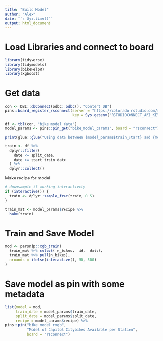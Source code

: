 ```yaml
---
title: "Build Model"
author: "Alex"
date: "`r Sys.time()`"
output: html_document
---
```


# Load Libraries and connect to board
```r
library(tidyverse)
library(tidymodels)
library(bikeHelpR)
library(xgboost)
```

# Get data
```r
con <- DBI::dbConnect(odbc::odbc(), "Content DB")
pins::board_register_rsconnect(server = "https://colorado.rstudio.com/rsc",
                               key = Sys.getenv("RSTUDIOCONNECT_API_KEY"))
```

```r
df <- tbl(con, "bike_model_data") 
model_params <- pins::pin_get("bike_model_params", board = "rsconnect")

print(glue::glue("Using data between {model_params$train_start} and {model_params$split_date} for training."))

train <- df %>% 
  dplyr::filter(
    date <= split_date, 
    date >= start_train_date
  ) %>% 
  dplyr::collect()
```

Make recipe for model
```r
# downsample if working interactively
if (interactive()) {
  train <- dplyr::sample_frac(train, 0.5)
}

train_mat <- model_params$recipe %>%
  bake(train)
```

# Train and Save Model
```r
mod <- parsnip::xgb_train(
  train_mat %>% select(-n_bikes, -id, -date), 
  train_mat %>% pull(n_bikes), 
  nrounds = ifelse(interactive(), 50, 500)
)
```


# Save model as pin with some metadata
```r
list(model = mod,
     train_date = model_params$train_date, 
     split_date = model_params$split_date, 
     recipe = model_params$recipe) %>%
pins::pin("bike_model_rxgb", 
          "Model of Capitol Citybikes Available per Station", 
          board = "rsconnect")
```


